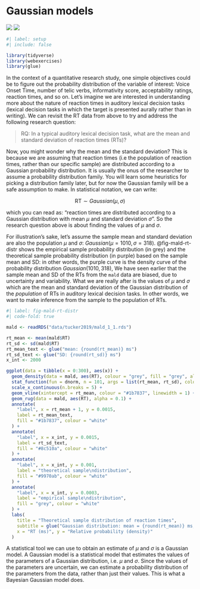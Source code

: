 # Gaussian models {#sec-gauss-model}

![](https://img.shields.io/badge/Area-Statistics-red) ![](https://img.shields.io/badge/Area-R-green)

```r
#| label: setup
#| include: false

library(tidyverse)
library(webexercises)
library(glue)
```

In the context of a quantitative research study, one simple objectives could be to figure out the probability distribution of the variable of interest: Voice Onset Time, number of telic verbs, informativity score, acceptability ratings, reaction times, and so on. Let's imagine we are interested in understanding more about the nature of reaction times in auditory lexical decision tasks (lexical decision tasks in which the target is presented aurally rather than in writing). We can revisit the RT data from above to try and address the following research question:

> RQ: In a typical auditory lexical decision task, what are the mean and standard deviation of reaction times (RTs)?

Now, you might wonder why the mean and the standard deviation? This is because we are assuming that reaction times (i.e the population of reaction times, rather than our specific sample) are distributed according to a Gaussian probability distribution. It is usually the onus of the researcher to assume a probability distribution family. You will learn some heuristics for picking a distribution family later, but for now the Gaussian family will be a safe assumption to make. In statistical notation, we can write:

$$
\text{RT} \sim Gaussian(\mu, \sigma)
$$

which you can read as: "reaction times are distributed according to a Gaussian distribution with mean $\mu$ and standard deviation $\sigma$". So the research question above is about finding the values of $\mu$ and $\sigma$.

For illustration's sake, let's assume the sample mean and standard deviation are also the population $\mu$ and $\sigma$: $Gaussian(\mu = 1010, \sigma = 318)$. @fig-mald-rt-distr shows the empirical sample probability distribution (in grey) and the theoretical sample probability distribution (in purple) based on the sample mean and SD: in other words, the purple curve is the density curve of the probability distribution $Gaussian(1010, 318)$, We have seen earlier that the sample mean and SD of the RTs from the `mald` data are biased, due to uncertainty and variability. What we are really after is the values of $\mu$ and $\sigma$ which are the mean and standard deviation of the Gaussian distribution of the *population* of RTs in auditory lexical decision tasks. In other words, we want to make inference from the sample to the population of RTs.

```r
#| label: fig-mald-rt-distr
#| code-fold: true

mald <- readRDS("data/tucker2019/mald_1_1.rds")

rt_mean <- mean(mald$RT)
rt_sd <- sd(mald$RT)
rt_mean_text <- glue("mean: {round(rt_mean)} ms")
rt_sd_text <- glue("SD: {round(rt_sd)} ms")
x_int <- 2000

ggplot(data = tibble(x = 0:300), aes(x)) +
  geom_density(data = mald, aes(RT), colour = "grey", fill = "grey", alpha = 0.2) +
  stat_function(fun = dnorm, n = 101, args = list(rt_mean, rt_sd), colour = "#9970ab", linewidth = 1.5) +
  scale_x_continuous(n.breaks = 5) +
  geom_vline(xintercept = rt_mean, colour = "#1b7837", linewidth = 1) +
  geom_rug(data = mald, aes(RT), alpha = 0.1) +
  annotate(
    "label", x = rt_mean + 1, y = 0.0015,
    label = rt_mean_text,
    fill = "#1b7837", colour = "white"
  ) +
  annotate(
    "label", x = x_int, y = 0.0015,
    label = rt_sd_text,
    fill = "#8c510a", colour = "white"
  ) +
  annotate(
    "label", x = x_int, y = 0.001,
    label = "theoretical sample\ndistribution",
    fill = "#9970ab", colour = "white"
  ) +
  annotate(
    "label", x = x_int, y = 0.0003,
    label = "empirical sample\ndistribution",
    fill = "grey", colour = "white"
  ) +
  labs(
    title = "Theoretical sample distribution of reaction times",
    subtitle = glue("Gaussian distribution: mean = {round(rt_mean)} ms, SD = {round(rt_sd)}"),
    x = "RT (ms)", y = "Relative probability (density)"
  )
```

A statistical tool we can use to obtain an estimate of $\mu$ and $\sigma$ is a Gaussian model. A Gaussian model is a statistical model that estimates the values of the parameters of a Gaussian distribution, i.e. $\mu$ and $\sigma$. Since the values of the parameters are uncertain, we can estimate a probability distribution of the parameters from the data, rather than just their values. This is what a Bayesian Gaussian model does.
